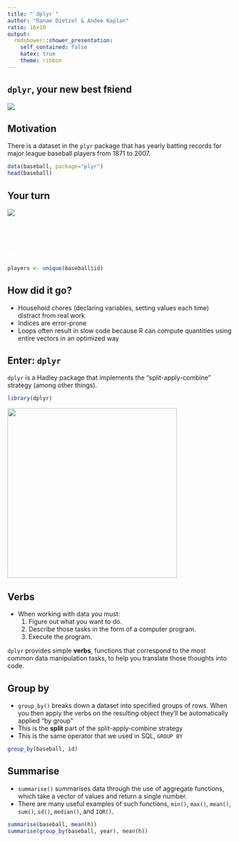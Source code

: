 ```yaml
---
title: "`dplyr`"
author: "Ranae Dietzel & Andee Kaplan"
ratio: 16x10
output:
  rmdshower::shower_presentation:
    self_contained: false
    katex: true
    theme: ribbon
---
```


## `dplyr`, your new best f`R`iend

![](images/best_friends.gif)

## Motivation

There is a dataset in the `plyr` package that has yearly batting records for major league baseball players from 1871 to 2007.

```r
data(baseball, package="plyr")
head(baseball)
```

## Your turn { .cover .white }

<!-- image source https://www.flickr.com/photos/ollemhebb/16691684354/in/photolist-rqZfeh-dB2HGy-j4rtWV-cswQCb-bnmKUX-rurYD7-5vmdw6-7iHPtj-bvggjZ-7nwAyK-oVZdhD-acwkds-dqAf8f-e4z5Jk-6PBenY-dSAYZ9-5vmcGR-e4z7be-cyGrpE-7WLPaw-5vmdnn-8ciEWU-5vmcDa-o2NbGq-dxpJTW-cyGt4d-dZy9Sm-dZssjK-oVZ3SB-5BtrCp-e4z5Mk-6bvjNs-8cfk5H-dzTiW2-7Yfj3T-9mraHV-5XmJTS-aDtnzj-ruXg4M-ecF3x2-aAU6Fg-bsQosb-Hgh9UM-kJti5g-ifdCE4-ceXXhf-7AdkFZ-aEDYpr-otaizi-sa1Phn -->
<img src="images/your_turn.jpg" class="cover height" />

<p style="color: white">
Write a for loop that calculates and stores the career batting average for each player (note, batting average is number of hits, `h`, divided by number of at bats, `ab`, in a player's career.)
</p>
<p style="color: white">
<b>Hint:</b> You can get the unique player ids using the following:
</p>

```r
players <- unique(baseball$id)
```

## How did it go?

- Household chores (declaring variables, setting values each time) distract from real work
- Indices are error-prone
- Loops often result in slow code because R can compute quantities using entire vectors in an optimized way

## Enter: `dplyr`

`dplyr` is a Hadley package that implements the "split-apply-combine" strategy (among other things).

```r
library(dplyr)
```

<img src="images/split-apply-combine.png" height="380px"/>

## Verbs

- When working with data you must:
    1. Figure out what you want to do.
    1. Describe those tasks in the form of a computer program.
    1. Execute the program.


`dplyr` provides simple **verbs**, functions that correspond to the most common data manipulation tasks, to help you translate those thoughts into code.

## Group by

- `group_by()` breaks down a dataset into specified groups of rows. When you then apply the verbs on the resulting object they’ll be automatically applied "by group"
- This is the **split** part of the split-apply-combine strategy
- This is the same operator that we used in SQL, `GROUP BY`

```r
group_by(baseball, id)
```
## Summarise

- `summarise()` summarises data through the use of aggregate functions, which take a vector of values and return a single number. 
- There are many useful examples of such functions, `min()`, `max()`, `mean()`, `sum()`, `sd()`, `median()`, and `IQR()`. 

```r
summarise(baseball, mean(h))
summarise(group_by(baseball, year), mean(h))
```

 

